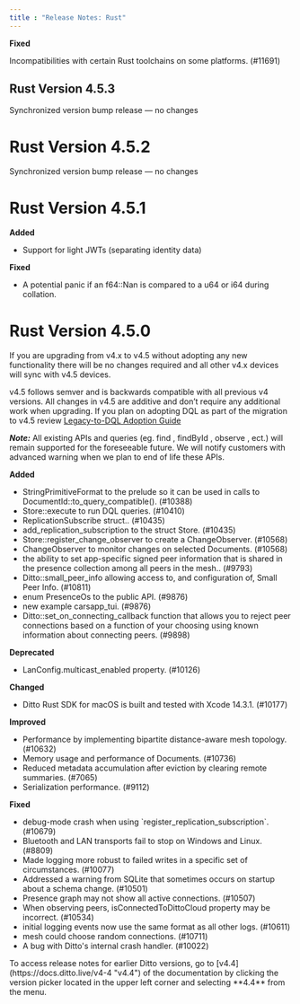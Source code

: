 ```yaml
---
title : "Release Notes: Rust"
---
```


**Fixed**

Incompatibilities with certain Rust toolchains on some platforms. (#11691)

## Rust Version 4.5.3
Synchronized version bump release — no changes

# Rust Version 4.5.2
Synchronized version bump release — no changes

# Rust Version 4.5.1
**Added**

- Support for light JWTs (separating identity data)

**Fixed**

- A potential panic if an f64::Nan is compared to a u64 or i64 during collation.

# Rust Version 4.5.0
<Info>
If you are upgrading from v4.x to v4.5 without adopting any new functionality there will be no changes required and all other v4.x devices will sync with v4.5 devices.

v4.5 follows semver and is backwards compatible with all previous v4 versions. All changes in v4.5 are additive and don’t require any additional work when upgrading.
</Info>
<Note>
If you plan on adopting DQL as part of the migration to v4.5 review [Legacy-to-DQL Adoption Guide](https://docs.ditto.live/v4-5/rust/#e2ZbKPkQwYMyXW5pN4rjM)﻿﻿

***Note:*** All existing APIs and queries (eg. find , findById , observe , ect.) will remain supported for the foreseeable future. We will notify customers with advanced warning when we plan to end of life these APIs.
</Note>

**Added**

- StringPrimitiveFormat to the prelude so it can be used in calls to DocumentId::to\_query\_compatible(). (#10388)
- Store::execute to run DQL queries. (#10410)
- ReplicationSubscribe struct.. (#10435)
- add\_replication\_subscription to the struct Store. (#10435)
- Store::register\_change\_observer to create a ChangeObserver. (#10568)
- ChangeObserver to monitor changes on selected Documents. (#10568)
- the ability to set app-specific signed peer information that is shared in the presence collection among all peers in the mesh.. (#9793)
- Ditto::small\_peer\_info allowing access to, and configuration of, Small Peer Info. (#10811)
- enum PresenceOs to the public API. (#9876)
- new example carsapp\_tui. (#9876)
- Ditto::set\_on\_connecting\_callback function that allows you to reject peer connections based on a function of your choosing using known information about connecting peers. (#9898)

**Deprecated**

- LanConfig.multicast\_enabled property. (#10126)

**Changed**

- Ditto Rust SDK for macOS is built and tested with Xcode 14.3.1. (#10177)

**Improved**

- Performance by implementing bipartite distance-aware mesh topology. (#10632)
- Memory usage and performance of Documents. (#10736)
- Reduced metadata accumulation after eviction by clearing remote summaries. (#7065)
- Serialization performance. (#9112)

**Fixed**

- debug-mode crash when using \`register\_replication\_subscription\`. (#10679)
- Bluetooth and LAN transports fail to stop on Windows and Linux. (#8809)
- Made logging more robust to failed writes in a specific set of circumstances. (#10077)
- Addressed a warning from SQLite that sometimes occurs on startup about a schema change. (#10501)
- Presence graph may not show all active connections. (#10507)
- When observing peers, isConnectedToDittoCloud property may be incorrect. (#10534)
- initial logging events now use the same format as all other logs. (#10611)
- mesh could choose random connections. (#10711)
- A bug with Ditto's internal crash handler. (#10022)

<Info>
To access release notes for earlier Ditto versions, go to [v4.4](https://docs.ditto.live/v4-4 "v4.4") of the documentation by clicking the version picker located in the upper left corner and selecting **4.4** from the menu.
</Info>

